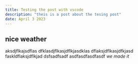 ```yaml
---
title: Testing the post with vscode
description: "theis is a post about the tesing post"
date: April 3 2023
---
```


## nice weather 

aksdjflkajsdflas
dfklasdjflkasjdflkjasdklas
dflaksjdflkasjdfkjasd
faskldflaksjdflkjad
dsfsadfsadf
asdfasdfasdfasdf
_we made it_
